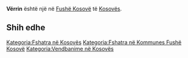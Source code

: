 {{Fshat në 
 | Emri                = Vërrin
 | EmriAlt                = 
 | NAME_SHORT_FORM=      
 | NAME_GENERIC=      
 | NAME_SORT_NAME_RO=      VERRIN
 | FULL_NAME_RO = Vërrin
 | FULL_NAME_ND_RO=Verrin
 | SORT_NAME_RG=VERRIN
 | FULL_NAME_RG=Vërrin
 | FULL_NAME_ND_RG=Verrin
 | SRP_NAME_SHORT_FORM=      
 | SRP_NAME_GENERIC=      
 | SRP_NAME_SORT_NAME_RO=      
 | SRP_FULL_NAME_RO = 
 | SRP_FULL_NAME_ND_RO=
 | SRP_SORT_NAME_RG=
 | SRP_FULL_NAME_RG=
 | SRP_FULL_NAME_ND_RG=
 | Emri (Rasa dhanore) = 
 | Figura              = 
 | Shteti              = Kosovo
 | Komuna              = Fushë Kosovë
 | Kodi postar         = 
 | Sipërfaqja          = 

 | Popullsia           = 

 | Regj. i popullsisë  = 
 | Dend. e popullsisë  = 
 | Faqja zyrtare       = 
 <!--- Koordinatat ----> 
 | Gjerësia            = 42.639444
 | Gjatësia            = 21.695833
 | Lartësia            = 
}}
'''Vërrin''' është një [[]] në [[Fushë Kosovë]] të [[Kosovës]].

<!-- == Gjeografia == -->
<!-- == Historia == -->
<!-- == Demografia == -->
== Shih edhe ==
{{Komuna Fushë Kosovë}}
{{Kosovo-Administrata-Cung}}

[[Kategoria:Fshatra në Kosovës]]
[[Kategoria:Fshatra në Kommunes Fushë Kosovë]]
[[Kategoria:Vendbanime në Kosovës]]